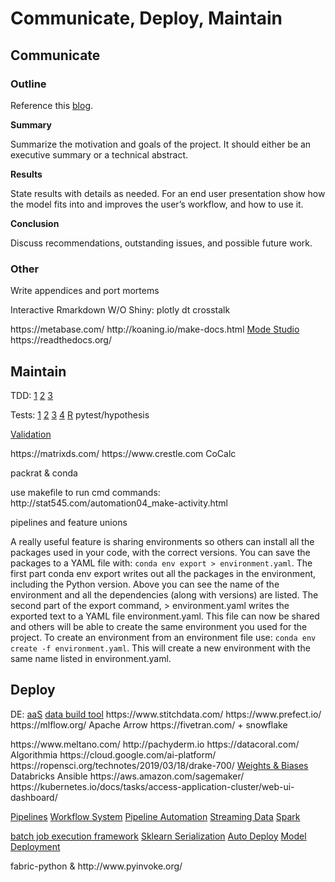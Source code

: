 # Communicate, Deploy, Maintain

## Communicate

### Outline

Reference this [blog](https://www.dataquest.io/blog/data-science-project-style-guide/).

**Summary**

Summarize the motivation and goals of the project. It should either be an executive summary or a technical abstract.

**Results**

State results with details as needed. For an end user presentation show how the model fits into and improves the user's workflow, and how to use it.

**Conclusion**

Discuss recommendations, outstanding issues, and possible future work.

### Other

Write appendices and port mortems

Interactive Rmarkdown W/O Shiny: plotly dt crosstalk

https://metabase.com/ http://koaning.io/make-docs.html [Mode Studio](https://about.modeanalytics.com/) https://readthedocs.org/

## Maintain

TDD: [1](http://engineering.pivotal.io/post/test-driven-development-for-data-science/) [2](http://www.tdda.info/) [3](http://stochasticsolutions.com/)

Tests: [1](http://engineering.pivotal.io/post/test-driven-development-for-data-science/) [2](http://www.tdda.info/) [3](http://stochasticsolutions.com/) [4](https://github.com/ericmjl/data-testing-tutorial) [R](http://r-pkgs.had.co.nz/tests.html) pytest/hypothesis
 
[Validation](https://rdrr.io/cran/checkmate/)

https://matrixds.com/ https://www.crestle.com CoCalc

packrat & conda

use makefile to run cmd commands: http://stat545.com/automation04_make-activity.html

pipelines and feature unions 

A really useful feature is sharing environments so others can install all the packages used in your code, with the correct versions. You can save the packages to a YAML file with: `conda env export > environment.yaml`. 
The first part conda env export writes out all the packages in the environment, including the Python version. Above you can see the name of the environment and all the dependencies (along with versions) are listed. The second part of the export command, > environment.yaml writes the exported text to a YAML file environment.yaml. This file can now be shared and others will be able to create the same environment you used for the project. To create an environment from an environment file use: `conda env create -f environment.yaml`. This will create a new environment with the same name listed in environment.yaml.

## Deploy

DE: [aaS](https://www.astronomer.io/)  [data build tool](https://www.getdbt.com/) https://www.stitchdata.com/ https://www.prefect.io/ https://mlflow.org/ Apache Arrow https://fivetran.com/ + snowflake

https://www.meltano.com/ http://pachyderm.io https://datacoral.com/ Algorithmia https://cloud.google.com/ai-platform/ https://ropensci.org/technotes/2019/03/18/drake-700/ [Weights & Biases](https://www.wandb.com/blog/towards-reproducibility) Databricks Ansible https://aws.amazon.com/sagemaker/ https://kubernetes.io/docs/tasks/access-application-cluster/web-ui-dashboard/

[Pipelines](http://stat545.com/automation01_slides/#/automating-data-analysis-pipelines) [Workflow System](https://snakemake.readthedocs.io/en/stable/) [Pipeline Automation](http://stat545.com/automation01_slides/#/automating-data-analysis-pipelines) [Streaming Data](https://www.wallaroolabs.com) [Spark](https://docs.azuredatabricks.net/spark/latest/mllib/mllib-pipelines-and-stuctured-streaming.html)

[batch job execution framework](https://stitchfix.github.io/flotilla-os/) [Sklearn Serialization](https://cmry.github.io/notes/serialize) [Auto Deploy](http://content.nexosis.com/twimlai) [Model Deployment](https://orchestrahq.com)

fabric-python & http://www.pyinvoke.org/
